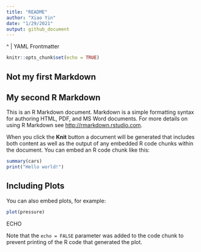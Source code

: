 ```yaml
---
title: "README"
author: "Xiao Yin"
date: "1/29/2021"
output: github_document
---
```

^
|
YAML Frontmatter

```r
knitr::opts_chunk$set(echo = TRUE)
```



## Not my first Markdown
## My second R Markdown



This is an R Markdown document. Markdown is a simple formatting syntax for authoring HTML, PDF, and MS Word documents. For more details on using R Markdown see <http://rmarkdown.rstudio.com>.

When you click the **Knit** button a document will be generated that includes both content as well as the output of any embedded R code chunks within the document. You can embed an R code chunk like this:

```r
summary(cars)
print("Hello world!")
```

## Including Plots

You can also embed plots, for example:

```r
plot(pressure)
```

ECHO

Note that the `echo = FALSE` parameter was added to the code chunk to prevent printing of the R code that generated the plot.
